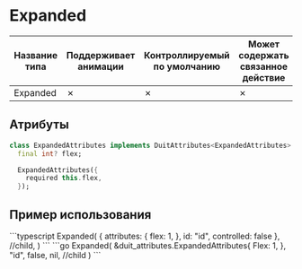 
# Expanded

| Название типа| Поддерживает анимации | Контроллируемый по умолчанию | Может содержать связанное действие | Ссылка |
| - | - | - | - | - |
| Expanded |  &cross; | &cross; | &cross; | [link](https://api.flutter.dev/flutter/widgets/Expanded-class.html) |

## Атрибуты

```dart
class ExpandedAttributes implements DuitAttributes<ExpandedAttributes> {
  final int? flex;

  ExpandedAttributes({
    required this.flex,
  });
```

## Пример использования

<Tabs groupId="lang">
  <TabItem value="ts" label="TypeScript" default>
    ```typescript
    Expanded(
        {
            attributes: {
                flex: 1,
            },
            id: "id",
            controlled: false
        },
        //child,
    )
        ```
  </TabItem>
  <TabItem value="go" label="Go">
    ```go
	Expanded(
		&duit_attributes.ExpandedAttributes{
			Flex: 1,
		},
		"id",
		false,
		nil, //child
	)
    ```
  </TabItem>
</Tabs>

